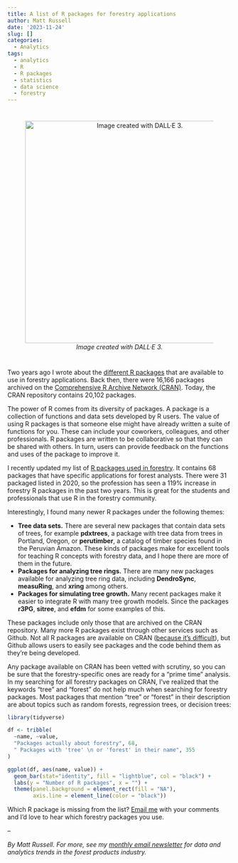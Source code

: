 ```yaml
---
title: A list of R packages for forestry applications
author: Matt Russell
date: '2023-11-24'
slug: []
categories:
  - Analytics
tags:
  - analytics
  - R
  - R packages
  - statistics
  - data science
  - forestry
---
```


# 
<center>

![*Image created with DALL·E 3.*](package_forest.jpg){width=500px}
</center>
#  

Two years ago I wrote about the [different R packages](https://arbor-analytics.com/post/31-r-packages-for-forest-analysts/) that are available to use in forestry applications. Back then, there were 16,166 packages archived on the [Comprehensive R Archive Network (CRAN)](https://cran.r-project.org/web/packages/). Today, the CRAN repository contains 20,102 packages.

The power of R comes from its diversity of packages. A package is a collection of functions and data sets developed by R users. The value of using R packages is that someone else might have already written a suite of functions for you. These can include your coworkers, colleagues, and other professionals. R packages are written to be collaborative so that they can be shared with others. In turn, users can provide feedback on the functions and uses of the package to improve it. 

I recently updated my list of [R packages used in forestry](https://docs.google.com/spreadsheets/d/1GTVJsQ-MthC7dMDarts68Q9lSxMgerzUs198RkGHaII/edit?usp=sharing). It contains 68 packages that have specific applications for forest analysts. There were 31 packaged listed in 2020, so the profession has seen a 119% increase in forestry R packages in the past two years. This is great for the students and professionals that use R in the forestry community.

Interestingly, I found many newer R packages under the following themes:

* **Tree data sets.** There are several new packages that contain data sets of trees, for example **pdxtrees**, a package with tree data from trees in Portland, Oregon, or **perutimber**, a catalog of timber species found in the Peruvian Amazon. These kinds of packages make for excellent tools for teaching R concepts with forestry data, and I hope there are more of them in the future.
* **Packages for analyzing tree rings.** There are many new packages available for analyzing tree ring data, including **DendroSync**, **measuRing**, and **xring** among others.  
* **Packages for simulating tree growth.** Many recent packages make it easier to integrate R with many tree growth models. Since the packages **r3PG**, **sitree**, and **efdm** for some examples of this. 

These packages include only those that are archived on the CRAN repository. Many more R packages exist through other services such as Github. Not all R packages are available on CRAN ([because it’s difficult](https://kbroman.org/pkg_primer/pages/cran.html)), but Github allows users to easily see packages and the code behind them as they're being developed.

Any package available on CRAN has been vetted with scrutiny, so you can be sure that the forestry-specific ones are ready for a "prime time" analysis. In my searching for all forestry packages on CRAN, I've realized that the keywords “tree” and “forest” do not help much when searching for forestry packages. Most packages that mention “tree” or “forest” in their description are about topics such as random forests, regression trees, or decision trees: 

```r
library(tidyverse)

df <- tribble(
  ~name, ~value,
  "Packages actually about forestry", 68,
  " Packages with 'tree' \n or 'forest' in their name", 355
)

ggplot(df, aes(name, value)) +
  geom_bar(stat="identity", fill = "lightblue", col = "black") +
  labs(y = "Number of R packages", x = "") +
  theme(panel.background = element_rect(fill = "NA"),
        axis.line = element_line(color = "black"))

```

Which R package is missing from the list? [Email me](mailto:matt@arbor-analytics.com) with your comments and I'd love to hear which forestry packages you use.

--

*By Matt Russell. For more, see my [monthly email newsletter](https://mailchi.mp/d96897dc0f46/arbor-analytics) for data and analytics trends in the forest products industry.*

